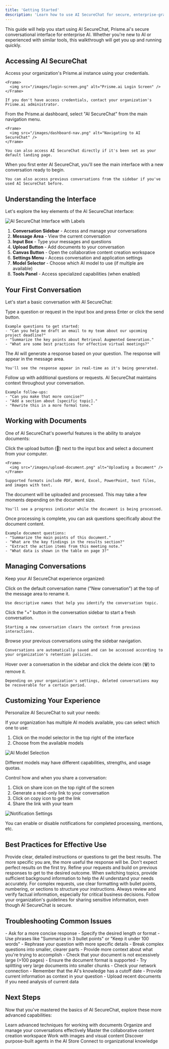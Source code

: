 ```yaml
---
title: 'Getting Started'
description: 'Learn how to use AI SecureChat for secure, enterprise-grade conversations with AI'
---
```


This guide will help you start using AI SecureChat, Prisme.ai's secure conversational interface for enterprise AI. Whether you're new to AI or experienced with similar tools, this walkthrough will get you up and running quickly.

## Accessing AI SecureChat

<Steps>
  <Step title="Log in to Prisme.ai">
    Access your organization's Prisme.ai instance using your credentials.
    
    <Frame>
      <img src="/images/login-screen.png" alt="Prisme.ai Login Screen" />
    </Frame>
    
    If you don't have access credentials, contact your organization's Prisme.ai administrator.
  </Step>
  
  <Step title="Navigate to AI SecureChat">
    From the Prisme.ai dashboard, select "AI SecureChat" from the main navigation menu.
    
    <Frame>
      <img src="/images/dashboard-nav.png" alt="Navigating to AI SecureChat" />
    </Frame>
    
    You can also access AI SecureChat directly if it's been set as your default landing page.
  </Step>
  
  <Step title="Start a new conversation">
    When you first enter AI SecureChat, you'll see the main interface with a new conversation ready to begin.
    
    You can also access previous conversations from the sidebar if you've used AI SecureChat before.
  </Step>
</Steps>

## Understanding the Interface

Let's explore the key elements of the AI SecureChat interface:

<Frame>
  <img src="/images/securechat-nav.png" alt="AI SecureChat Interface with Labels" />
</Frame>

1. **Conversation Sidebar** - Access and manage your conversations
2. **Message Area** - View the current conversation
3. **Input Box** - Type your messages and questions
4. **Upload Button** - Add documents to your conversation
5. **Canvas Button** - Open the collaborative content creation workspace
6. **Settings Menu** - Access conversation and application settings
7. **Model Selector** - Choose which AI model to use (if multiple are available)
8. **Tools Panel** - Access specialized capabilities (when enabled)

## Your First Conversation

Let's start a basic conversation with AI SecureChat:

<Steps>
  <Step title="Ask a question">
    Type a question or request in the input box and press Enter or click the send button.
    
    Example questions to get started:
    - "Can you help me draft an email to my team about our upcoming project deadline?"
    - "Summarize the key points about Retrieval Augmented Generation."
    - "What are some best practices for effective virtual meetings?"
  </Step>
  
  <Step title="Review the response">
    The AI will generate a response based on your question. The response will appear in the message area.
    
    
    You'll see the response appear in real-time as it's being generated.
  </Step>
  
  <Step title="Continue the conversation">
    Follow up with additional questions or requests. AI SecureChat maintains context throughout your conversation.
    
    
    Example follow-ups:
    - "Can you make that more concise?"
    - "Add a section about [specific topic]."
    - "Rewrite this in a more formal tone."
  </Step>
</Steps>

## Working with Documents

One of AI SecureChat's powerful features is the ability to analyze documents:

<Steps>
  <Step title="Upload a document">
    Click the upload button (📎) next to the input box and select a document from your computer.
    
    <Frame>
      <img src="/images/upload-document.png" alt="Uploading a Document" />
    </Frame>
    
    Supported formats include PDF, Word, Excel, PowerPoint, text files, and images with text.
  </Step>
  
  <Step title="Wait for processing">
    The document will be uploaded and processed. This may take a few moments depending on the document size.
    
    
    You'll see a progress indicator while the document is being processed.
  </Step>
  
  <Step title="Ask questions about the document">
    Once processing is complete, you can ask questions specifically about the document content.
  
    
    Example document questions:
    - "Summarize the main points of this document."
    - "What are the key findings in the results section?"
    - "Extract the action items from this meeting note."
    - "What data is shown in the table on page 3?"
  </Step>
</Steps>

## Managing Conversations

Keep your AI SecureChat experience organized:

<Steps>
  <Step title="Name your conversation">
    Click on the default conversation name ("New conversation") at the top of the message area to rename it.
    
    
    Use descriptive names that help you identify the conversation topic.
  </Step>
  
  <Step title="Start a new conversation">
    Click the "+" button in the conversation sidebar to start a fresh conversation.
    
    
    Starting a new conversation clears the context from previous interactions.
  </Step>
  
  <Step title="Access conversation history">
    Browse your previous conversations using the sidebar navigation.
    
    
    Conversations are automatically saved and can be accessed according to your organization's retention policies.
  </Step>
  
  <Step title="Delete a conversation">
    Hover over a conversation in the sidebar and click the delete icon (🗑️) to remove it.
    
    
    Depending on your organization's settings, deleted conversations may be recoverable for a certain period.
  </Step>
</Steps>

## Customizing Your Experience

Personalize AI SecureChat to suit your needs:

<Accordion title="Model Selection">
  If your organization has multiple AI models available, you can select which one to use:
  
  1. Click on the model selector in the top right of the interface
  2. Choose from the available models
  
  <Frame>
    <img src="/images/model-selection.png" alt="AI Model Selection" />
  </Frame>
  
  Different models may have different capabilities, strengths, and usage quotas.
</Accordion>


<Accordion title="Share conversation">
  Control how and when you share a conversation:
  
  1. Click on share icon on the top right of the screen
  2. Generate a read-only link to your conversation
  3. Click on copy icon to get the link
  4. Share the link with your team
  
  <Frame>
    <img src="/images/sharing-conversation.png" alt="Notification Settings" />
  </Frame>
  
  You can enable or disable notifications for completed processing, mentions, etc.
</Accordion>

## Best Practices for Effective Use

<CardGroup cols={2}>
  <Card title="Be Specific" icon="bullseye-arrow">
    Provide clear, detailed instructions or questions to get the best results. The more specific you are, the more useful the response will be.
  </Card>
  <Card title="Iterate" icon="arrows-rotate">
    Don't expect perfect results on the first try. Refine your requests and build on previous responses to get to the desired outcome.
  </Card>
  <Card title="Provide Context" icon="circle-info">
    When switching topics, provide sufficient background information to help the AI understand your needs accurately.
  </Card>
  <Card title="Use Formatting" icon="text-size">
    For complex requests, use clear formatting with bullet points, numbering, or sections to structure your instructions.
  </Card>
  <Card title="Verify Information" icon="check-double">
    Always review and verify factual information, especially for critical business decisions.
  </Card>
  <Card title="Respect Sensitive Data" icon="user-shield">
    Follow your organization's guidelines for sharing sensitive information, even though AI SecureChat is secure.
  </Card>
</CardGroup>

## Troubleshooting Common Issues

<AccordionGroup>
  <Accordion title="AI response is too long or detailed">
    - Ask for a more concise response
    - Specify the desired length or format
    - Use phrases like "Summarize in 3 bullet points" or "Keep it under 100 words"
  </Accordion>
  
  <Accordion title="AI response is not relevant to my question">
    - Rephrase your question with more specific details
    - Break complex questions into smaller, clearer parts
    - Provide more context about what you're trying to accomplish
  </Accordion>
  
  <Accordion title="Document processing is taking too long">
    - Check that your document is not excessively large (>100 pages)
    - Ensure the document format is supported
    - Try splitting very large documents into smaller chunks
    - Check your network connection
  </Accordion>
  
  <Accordion title="AI keeps referencing outdated information">
    - Remember that the AI's knowledge has a cutoff date
    - Provide current information as context in your question
    - Upload recent documents if you need analysis of current data
  </Accordion>
</AccordionGroup>

## Next Steps

Now that you've mastered the basics of AI SecureChat, explore these more advanced capabilities:

<CardGroup cols={3}>
  <Card
    title="Document Handling"
    icon="file-lines"
    href="document-handling"
  >
    Learn advanced techniques for working with documents
  </Card>
  <Card
    title="Conversation Management"
    icon="messages"
    href="conversation-management"
  >
    Organize and manage your conversations effectively
  </Card>
  <Card
    title="Canvas"
    icon="pen-to-square"
    href="canvas"
  >
    Master the collaborative content creation workspace
  </Card>
  <Card
    title="Multimodal"
    icon="photo-film"
    href="multimodal"
  >
    Work with images and visual content
  </Card>
  <Card
    title="Specialized Agents"
    icon="robot"
    href="/products/ai-store/overview"
  >
    Discover purpose-built agents in the AI Store
  </Card>
  <Card
    title="Knowledge Bases"
    icon="book"
    href="/products/ai-knowledge/overview"
  >
    Connect to organizational knowledge
  </Card>
</CardGroup>